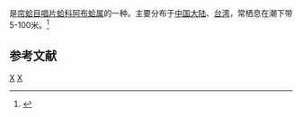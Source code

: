 {{noteTA
|T=zh-cn:小月阿布蛤; zh-tw:月光唱片蛤;
|1=zh-cn:小月阿布蛤; zh-tw:月光唱片蛤;
}}
{{Speciesbox
| genus = Abrina
| species = lunella
| authority = (Gould, 1861)
}}
{{地區名稱|start=学名：''{{lang|la|Abrina lunella}}''|cn=小月阿布蛤|tw=月光唱片蛤|as=称}}是[[帘蛤目|帘蛤目]][[唱片蛤科|唱片蛤科]][[阿布蛤属|阿布蛤属]]的一种。主要分布于[[中国大陆|中国大陆]]、[[台湾|台湾]]，常栖息在潮下带5-100米。<ref>{{cite web|url=http://shell.sinica.edu.tw/chinese/shellbase_detail.php?science_no=3449|title=国际贝库：小月阿布蛤|publisher=台湾贝类资料库|accessdate=2009-08-11|archive-date=2016-03-04|archive-url=https://web.archive.org/web/20160304101945/http://shell.sinica.edu.tw/chinese/shellbase_detail.php?science_no=3449|dead-url=no}}</ref>

== 参考文献 ==
{{reflist}}
{{Taxonbar|from=Q15234302}}

[[Category:阿布蛤属|X]]
[[Category:1861年描述的动物|X]]